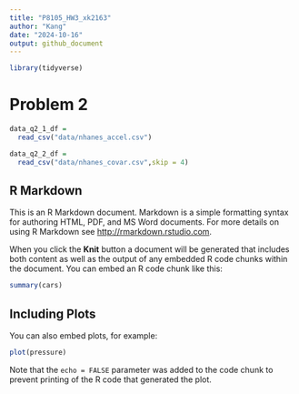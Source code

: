```yaml
---
title: "P8105_HW3_xk2163"
author: "Kang"
date: "2024-10-16"
output: github_document
---
```


```r
library(tidyverse)
```

# Problem 2

```r
data_q2_1_df = 
  read_csv("data/nhanes_accel.csv")

data_q2_2_df = 
  read_csv("data/nhanes_covar.csv",skip = 4)
```






## R Markdown

This is an R Markdown document. Markdown is a simple formatting syntax for authoring HTML, PDF, and MS Word documents. For more details on using R Markdown see <http://rmarkdown.rstudio.com>.

When you click the **Knit** button a document will be generated that includes both content as well as the output of any embedded R code chunks within the document. You can embed an R code chunk like this:

```r
summary(cars)
```

## Including Plots

You can also embed plots, for example:

```r
plot(pressure)
```

Note that the `echo = FALSE` parameter was added to the code chunk to prevent printing of the R code that generated the plot.
